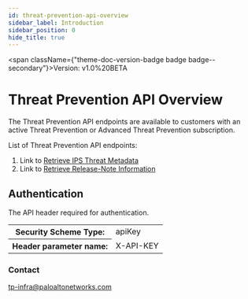 ```yaml
---
id: threat-prevention-api-overview
sidebar_label: Introduction
sidebar_position: 0
hide_title: true
---
```



<span className={"theme-doc-version-badge badge badge--secondary"}>Version: v1.0%20BETA</span>

# Threat Prevention API Overview



The Threat Prevention API endpoints are available to customers with an active Threat Prevention or Advanced Threat Prevention subscription.

List of Threat Prevention API endpoints:
1. Link to [Retrieve IPS Threat Metadata](threat-prevention-public-api-endpoints#operation/threats)
2. Link to [Retrieve Release-Note Information](threat-prevention-public-api-endpoints#operation/release_notes)


<div style={{"marginBottom":"2rem"}}><h2 id={"authentication"} style={{"marginBottom":"1rem"}}>Authentication</h2><Tabs><TabItem label={"API Key"} value={"X-API-KEY"}>

The API header required for authentication.

<div><table><tbody><tr><th>Security Scheme Type:</th><td>apiKey</td></tr><tr><th>Header parameter name:</th><td>X-API-KEY</td></tr></tbody></table></div></TabItem></Tabs></div><div style={{"display":"flex","flexDirection":"column","marginBottom":"var(--ifm-paragraph-margin-bottom)"}}><h3 style={{"marginBottom":"0.25rem"}}>Contact</h3><span><a href={"mailto:tp-infra@paloaltonetworks.com"}>tp-infra@paloaltonetworks.com</a></span></div>
      